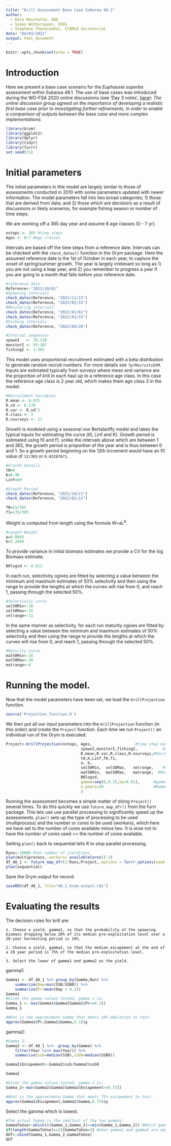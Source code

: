 ```yaml
---
title: "Krill Assessment Base Case Subarea 48.1"
author:
  - Dale Maschette, AAD
  - Simon Wotherspoon, UTAS
  - Stephane Thanassekos, CCAMLR Secretariat
date: "04/03/2021"
output: html_document
---
```


```r
knitr::opts_chunk$set(echo = TRUE)
```


# Introduction

Here we present a base case scenario for the *Euphausia superba* assessment within Subarea 48.1. The use of base cases was introduced during the WG-FSA 2020 online discussions (see 'Day 3 notes', [here](https://groups.ccamlr.org/node/497)):
*The online discussion group agreed on the importance of developing a realistic first base case prior to investigating further refinements, in order to enable a comparison of outputs between the base case and more complex implementations.*



```r
library(Grym)
library(ggplot2)
library(dplyr)
library(tidyr)
library(furrr)
set.seed(31)
```


# Initial parameters
The initial parameters in this model are largely similar to those of assessments conducted in 2010 with some parameters updated with newer information. The model parameters fall into two broad categories; 1) those that are derived from data, and 2) those which are decisions as a result of discussions or likely scenarios, for example fishing season or number of time steps.

We are working off a 365 day year and assume 8 age classes (0 - 7 yr). 

```r
nsteps <- 365 #time steps
Ages <- 0:7 #Age classes
```

Intervals are based off the time steps from a reference date. Intervals can be checked with the `check_dates()` function in the Grym package. Here the assumed reference date is the 1st of October in each year, to capture the onset of spring/summer growth. The year is largely irrelevant so long as 1) you are not using a leap year, and 2) you remember to progress a year if you are going to a month that falls before your reference date. 
```r
#reference date
Reference<-"2021/10/01"
#Spawning intervals
check_dates(Reference, "2021/12/15")
check_dates(Reference, "2022/02/15")
#Monitoring intervals
check_dates(Reference, "2022/01/01")
check_dates(Reference, "2022/01/15")
#Fishing intervals
check_dates(Reference, "2022/09/30")
```

```r
#Interval sequences
spawnI	 <- 76:138
monitorI <- 93:107
fishingI <- 1:365
```

This model uses proportional recruitment estimated with a beta distribution to generate random recruit numbers. For more details see `?prRecruitsGYM`. Inputs are estimated typically from surveys where mean and variance are the proportion of krill in each haul up to a reference age class. In this case the reference age class is 2 year old, which makes them age class 3 in the model. 

```r
#Recruitment Variables
R.mean <- 0.425
R.sd <- 0.170
R.var <- R.sd^2
R.class <- 3
R.nsurveys <- 17
```

Growth is modeled using a seasonal von Bertalanffy model and takes the typical inputs for estimating the curve (t0, Linf and K). Growth period is estimated using f0 and f1, unlike the intervals above which are between 1 and 365, the growth period is proportion of the year and is thus between 0 and 1. So a growth period beginning on the 12th increment would have an f0 value of `12/365` or `0.03287671`. 

```r
#Growth details 
t0=0
K=0.48
Linf=60

#Growth Period
check_dates(Reference, "2021/10/21")
check_dates(Reference, "2022/02/12")

f0=21/365
f1=135/365
```

Weight is computed from length using the formula W=aL<sup>b</sup>. 
```r
#Length Weight
a=0.0043
b=3.2446
```

To provide variance in initial biomass estimates we provide a CV for the log Biomass estimate. 
```r
B0logsd <- 0.913
```

In each run, selectivity ogives are fitted by selecting a value between the minimum and maximum estimates of 50% selectivity and then using the range to provide the lengths at which the curves will rise from 0, and reach 1, passing through the selected 50%. 
```r
#Selectivity curve
sel50Min<-30
sel50Max<-35
selrange<-11
```

In the same manner as selectivity, for each run maturity ogives are fitted by selecting a value between the minimum and maximum estimates of 50% selectivity and then using the range to provide the lengths at which the curves will rise from 0, and reach 1, passing through the selected 50%. 
```r
#Maturity Curve
mat50Min<-26
mat50Max<-30
matrange<-6
```

# Running the model.
Now that the model parameters have been set, we load the `KrillProjection` function. 

```r
source('Projection_function.R')
```

We then put all our input parameters into the `KrillProjection` function (in this order) and create the `Project` function. Each time we run `Project()` an individual run of the Grym is executed.

```r
Project<-KrillProjection(nsteps, Ages,					 #time step numbers and age classes
								 spawnI,monitorI,fishingI,			 #Interval sequences
								 R.mean,R.var,R.class,R.nsurveys,#Recruitment Variables
								 t0,K,Linf,f0,f1,								 #Growth details 
								 a, b, 								 					 #Length/Weight Details
								 sel50Min,	sel50Max,	selrange,	 #Selectivity Parameters
								 mat50Min,	mat50Max,	matrange,  #Maturity parameters
								 B0logsd,
								 gamma=seq(0,0.15,by=0.01),      #gammas to test
								 n.years=20                      #Number of years
								 )
```

Running the assessment becomes a simple matter of doing `Project()` several times. To do this quickly we use `future_map_dfr()` from the furrr package. This lets use use parallel processing to significantly speed up the assessments. 
`plan()` sets up the type of processing to be used (multiprocess) and the number or cores to be used (workers), which here we have set to the number of cores available minus two. It is wise not to have the number of cores used >= the number of cores available. 

Setting `plan()` back to sequential tells R to stop parallel processing. 

```r
Runs<-10000 #Set number of iterations
plan(multiprocess, workers= availableCores()-2)
df_48_1 <- future_map_dfr(1:Runs,Project,.options = furrr_options(seed = TRUE),.progress=T)
plan(sequential)
```

Save the Grym output for record. 

```r
saveRDS(df_48_1, file="48.1_Grym_output.rds")
```


# Evaluating the results
The decision rules for krill are: 
	
	1. Choose a yield, gamma1, so that the probability of the spawning biomass dropping below 20% of its median pre-exploitation level over a 20-year harvesting period is 10%.

	2. Choose a yield, gamma2, so that the median escapement at the end of a 20 year period is 75% of the median pre-exploitation level.

	3. Select the lower of gamma1 and gamma2 as the yield.

gamma1:
```r
Gamma1 <- df_48_1 %>% group_by(Gamma,Run) %>% 
	summarize(Dep=min(SSB/SSB0)) %>% 
	summarize(Pr=mean(Dep < 0.2))
Gamma1
#Given the gamma values tested, gamma 1 is:
Gamma_1 <- max(Gamma1$Gamma[Gamma1$Pr<=0.1])
Gamma_1

#What is the approximate Gamma that meets 10% depletion to test.
approx(Gamma1$Pr,Gamma1$Gamma,0.1)$y
```

gamma2: 
```r
#Gamma 2:
Gamma2 <- df_48_1 %>%  group_by(Gamma) %>% 
	filter(Year %in% max(Year)) %>% 
	summarise(ssb=median(SSB),ssb0=median(SSB0))

Gamma2$Escapement<-Gamma2$ssb/Gamma2$ssb0

Gamma2

#Given the gamma values tested, gamma 2 is:
Gamma_2<-max(Gamma2$Gamma[Gamma2$Escapement>=0.75])

#What is the approximate Gamma that meets 75% escapement to test.
approx(Gamma2$Escapement,Gamma2$Gamma,0.75)$y

```

Select the gamma which is lowest. 
```r
#The actual Gamma is the smallest of the two gammas:
GammaToUse<-which(c(Gamma_1,Gamma_2)==min(Gamma_1,Gamma_2)) #Which gamma is min?
if(length(GammaToUse)==2){GammaToUse=3} #when gamma1 and gamma2 are equal
OUT<-cbind(Gamma_1,Gamma_2,GammaToUse)
OUT
```


